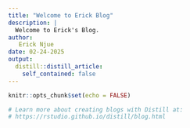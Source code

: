 ```yaml
---
title: "Welcome to Erick Blog"
description: |
  Welcome to Erick's Blog.
author:
   Erick Njue
date: 02-24-2025
output:
  distill::distill_article:
    self_contained: false
---
```


```r
knitr::opts_chunk$set(echo = FALSE)

# Learn more about creating blogs with Distill at:
# https://rstudio.github.io/distill/blog.html

```



